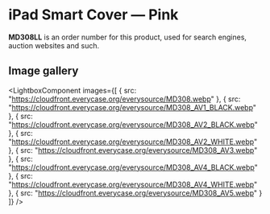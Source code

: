 
# iPad Smart Cover — Pink

<Callout type='info' emoji='👉🏻'>**MD308LL** is an order number for this product, used for search engines, auction websites and such.</Callout>

## Image gallery

<LightboxComponent
    images={[
      {
        src: "https://cloudfront.everycase.org/everysource/MD308.webp"
      },
      {
        src: "https://cloudfront.everycase.org/everysource/MD308_AV1_BLACK.webp"
      },
      {
        src: "https://cloudfront.everycase.org/everysource/MD308_AV2_BLACK.webp"
      },
      {
        src: "https://cloudfront.everycase.org/everysource/MD308_AV2_WHITE.webp"
      },
      {
        src: "https://cloudfront.everycase.org/everysource/MD308_AV3.webp"
      },
      {
        src: "https://cloudfront.everycase.org/everysource/MD308_AV4_BLACK.webp"
      },
      {
        src: "https://cloudfront.everycase.org/everysource/MD308_AV4_WHITE.webp"
      },
      {
        src: "https://cloudfront.everycase.org/everysource/MD308_AV5.webp"
      }
    ]}
  />
